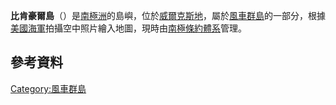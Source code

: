 {{coord|66|29|S|110|37|E|display=title}}

'''比肯豪爾島'''（{{lang-en|Birkenhauer Island}}）是[[南極洲|南極洲]]的島嶼，位於[[威爾克斯地|威爾克斯地]]，屬於[[風車群島|風車群島]]的一部分，根據[[美國海軍|美國海軍]]拍攝空中照片繪入地圖，現時由[[南極條約體系|南極條約體系]]管理。

==參考資料==
{{usgs-gazetteer}}

{{DEFAULTSORT:Birkenhauer Island}}
[[Category:風車群島|Category:風車群島]]


{{WilkesLand-geo-stub}}